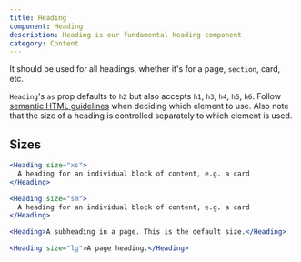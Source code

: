 ```yaml
---
title: Heading
component: Heading
description: Heading is our fundamental heading component
category: Content
---
```


It should be used for all headings, whether it's for a page, `section`, card, etc.

`Heading`'s `as` prop defaults to `h2` but also accepts `h1`, `h3`, `h4`, `h5`, `h6`.
Follow [semantic HTML guidelines](https://webaim.org/techniques/semanticstructure/) when deciding which element to use. Also note that the size of a heading is controlled
separately to which element is used.

## Sizes

```jsx preview
<Heading size="xs">
  A heading for an individual block of content, e.g. a card
</Heading>
```

```jsx preview
<Heading size="sm">
  A heading for an individual block of content, e.g. a card
</Heading>
```

```jsx preview
<Heading>A subheading in a page. This is the default size.</Heading>
```

```jsx preview
<Heading size="lg">A page heading.</Heading>
```
